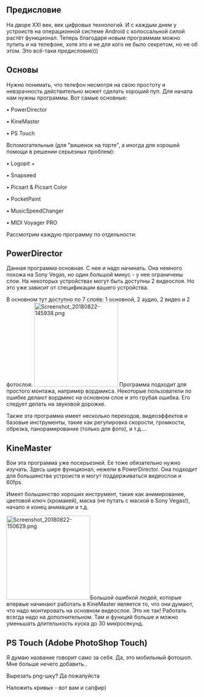 == Предисловие ==
На дворе XXI век, век цифровых технологий. И с каждым днем у устроиств на операционной системе Android с колоссальной силой растёт функционал. Теперь благодаря новым программам можно пупить и на телефоне, хотя это и не для кого не было секретом, но не об этом. Это всё-таки предисловие)))

== Основы ==
Нужно понимать, что телефон несмотря на свою простоту и невзрачность действительно может сделать хороший пуп. Для начала нам нужны программы. Вот самые основные:

• PowerDirector

• KineMaster

• PS Touch

Вспомогательные (для "вишенок на торте", а иногда для хорошей помощи в решении серьезных проблем):

• Logopit +

• Snapseed

• Picsart & Picsart Color

• PocketPaint

• MusicSpeedChanger

• MIDI Voyager PRO

Рассмотрим каждую программу по отдельности:

== PowerDirector ==
Данная программа основная. С нее и надо начинать. Она немного похожа на Sony Vegas, но один большой минус - у нее ограничены слои. На некоторых устройствах могут быть доступны 2 видеослоя. Но это уже зависит от спецификации вашего устройства.

В основном тут доступно по 7 слоёв: 1 основной, 2 аудио, 2 видео и 2 фотослоя.
[[File:Screenshot 20180822-145938.png|thumb|220x220px]]
Программа подходит для простого монтажа, например вордмикса. Некоторые пользователи по ошибке делают вордмикс на основном слое и это грубая ошибка. Его следует делать на звуковой дорожке. 

Также эта программа имеет несколько переходов, видеоэффектов и базовые инструменты, такие как регулировка скорости, громкости, обрезка, панорамирование (только для фото), и т.д....

==KineMaster<nowiki/>==
Вои эта программа уже посерьезней. Ее тоже обязательно нужно изучать. Здесь шире функционал, нежели в PowerDirector. Она подходит для большинства устроиств и могут поддерживаться видеослои и 60fps.

Имеет большинство хороших инструмент, такие как анимирование, цветовой ключ (хромакей), маска (не путать с маской в Sony Vegas!), начало и конец анимации и т.д.

[[File:Screenshot 20180822-150629.png|thumb|220x220px]]Большой ошибкой людей, которые впервые начинают работать в KineMaster является то, что они думают, что надо монтировать на основном видеослое. Это не так! Работать всегда надо на дополнительном. Там и функций больше и можно уменьшать длительность куска до 30 микросекунд.

== PS Touch (Adobe PhotoShop Touch) ==
Я думаю название говорит само за себя. Да, это мобильный фотошоп. Мне больше нечего добавить..

Вырезать png-шку? Да пожалуйста

Наложить кривых - вот вам и сапфир)

<nowiki/>